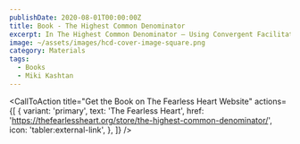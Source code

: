 ```yaml
---
publishDate: 2020-08-01T00:00:00Z
title: Book - The Highest Common Denominator
excerpt: In The Highest Common Denominator — Using Convergent Facilitation to Reach Breakthrough Collaborative Decisions, Miki introduces a novel decision-making process called Convergent Facilitation that builds trust from the beginning, surfaces concerns and addresses them, and turns conflicts into creative dilemmas that groups feel energized to solve together.  
image: ~/assets/images/hcd-cover-image-square.png
category: Materials
tags:
  - Books
  - Miki Kashtan
---
```

 


<CallToAction
    title="Get the Book on The Fearless Heart Website"
    actions={[
      {
        variant: 'primary',
        text: 'The Fearless Heart',
        href: 'https://thefearlessheart.org/store/the-highest-common-denominator/',
        icon: 'tabler:external-link',
      },
    ]}
  />
